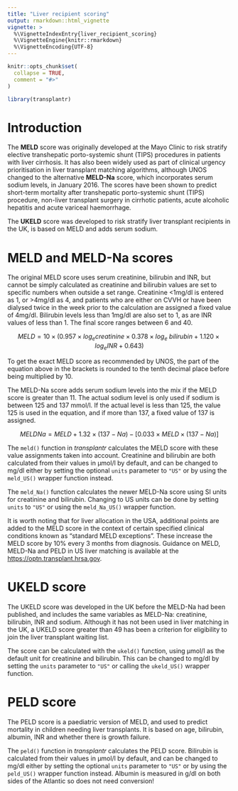 ```yaml
---
title: "Liver recipient scoring"
output: rmarkdown::html_vignette
vignette: >
  %\VignetteIndexEntry{liver_recipient_scoring}
  %\VignetteEngine{knitr::rmarkdown}
  %\VignetteEncoding{UTF-8}
---
```


```r
knitr::opts_chunk$set(
  collapse = TRUE,
  comment = "#>"
)
```

```r
library(transplantr)
```


# Introduction

The **MELD** score was originally developed at the Mayo Clinic to risk stratify elective transhepatic porto-systemic shunt (TIPS) procedures in patients with liver cirrhosis. It has also been widely used as part of clinical urgency prioritisation in liver transplant matching algorithms, although UNOS changed to the alternative **MELD-Na** score, which incorporates serum sodium levels, in January 2016. The scores have been shown to predict short-term mortality after transhepatic porto-systemic shunt (TIPS) procedure, non-liver transplant surgery in cirrhotic patients, acute alcoholic hepatitis and acute variceal haemorrhage.

The **UKELD** score was developed to risk stratify liver transplant recipients in the UK, is based on MELD and adds serum sodium.

# MELD and MELD-Na scores

The original MELD score uses serum creatinine, bilirubin and INR, but cannot be simply calculated as creatinine and bilirubin values are set to specific numbers when outside a set range. Creatinine <1mg/dl is entered as 1, or >4mg/dl as 4, and patients who are either on CVVH or have been dialysed twice in the week prior to the calculation are assigned a fixed value of 4mg/dl. Bilirubin levels less than 1mg/dl are also set to 1, as are INR values of less than 1. The final score ranges between 6 and 40.

$$MELD = 10 \times (0.957 \times log_e creatinine \times 0.378 \times log_e~bilirubin + 1.120 \times  log_e INR + 0.643)$$

To get the exact MELD score as recommended by UNOS, the part of the equation above in the brackets is rounded to the tenth decimal place before being multiplied by 10.

The MELD-Na score adds serum sodium levels into the mix if the MELD score is greater than 11. The actual sodium level is only used if sodium is between 125 and 137 mmol/l. If the actual level is less than 125, the value 125 is used in the equation, and if more than 137, a fixed value of 137 is assigned.

$$MELDNa = MELD + 1.32 \times (137 - Na) - [0.033 \times MELD \times (137 - Na)]$$

The `meld()` function in _transplantr_ calculates the MELD score with these value assignments taken into account. Creatinine and bilirubin are both calculated from their values in µmol/l by default, and can be changed to mg/dl either by setting the optional `units` parameter to `"US"` or by using the `meld_US()` wrapper function instead.

The `meld_Na()` function calculates the newer MELD-Na score using SI units for creatinine and bilirubin. Changing to US units can be done by setting `units` to `"US"` or using the `meld_Na_US()` wrapper function.

It is worth noting that for liver allocation in the USA, additional points are added to the MELD score in the context of certain specified clinical conditions known as "standard MELD exceptions". These increase the MELD score by 10% every 3 months from diagnosis. Guidance on MELD, MELD-Na and PELD in US liver matching is available at the [https://optn.transplant.hrsa.gov](OPTN website).

# UKELD score

The UKELD score was developed in the UK before the MELD-Na had been published, and includes the same variables as MELD-Na: creatinine, bilirubin, INR and sodium. Although it has not been used in liver matching in the UK, a UKELD score greater than 49 has been a criterion for eligibility to join the liver transplant waiting list.

The score can be calculated with the `ukeld()` function, using µmol/l as the default unit for creatinine and bilirubin. This can be changed to mg/dl by setting the `units` parameter to `"US"` or calling the `ukeld_US()` wrapper function.

# PELD score

The PELD score is a paediatric version of MELD, and used to predict mortality in children needing liver transplants. It is based on age, bilirubin, albumin, INR and whether there is growth failure.

The `peld()` function in _transplantr_ calculates the PELD score. Bilirubin is calculated from their values in µmol/l by default, and can be changed to mg/dl either by setting the optional `units` parameter to `"US"` or by using the `peld_US()` wrapper function instead. Albumin is measured in g/dl on both sides of the Atlantic so does not need conversion!
